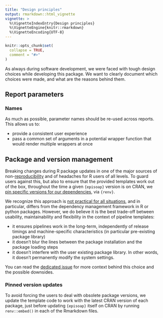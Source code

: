 ```yaml
---
title: "Design principles"
output: rmarkdown::html_vignette
vignette: >
  %\VignetteIndexEntry{Design principles}
  %\VignetteEngine{knitr::rmarkdown}
  %\VignetteEncoding{UTF-8}
---
```


```r
knitr::opts_chunk$set(
  collapse = TRUE,
  comment = "#>"
)
```

As always during software development, we were faced with tough design choices while developing this package. We want to clearly document which choices were made, and what are the reasons behind them.

## Report parameters

### Names

As much as possible, parameter names should be re-used across reports. This allows us to:

- provide a consistent user experience
- pass a common set of arguments in a potential wrapper function that would render multiple wrappers at once

## Package and version management

Breaking changes during R package updates in one of the major sources of non-[reproducibility](https://cran.r-project.org/web/views/ReproducibleResearch.html) and of headaches for R users of all levels. To guard users against this, but also to ensure that the provided templates work out of the box, throughout the time a given `{episoap}` version is on CRAN, we [pin specific versions for our dependencies](https://cloud.google.com/blog/topics/developers-practitioners/best-practices-dependency-management), via `{renv}`.

We recognize this approach is [not practical for all situations](https://stackoverflow.com/a/44938662/4439357), and in particular, differs from the dependency management framework in R or python packages. However, we do believe it is the best trade-off between usability, maintainability and flexibility in the context of pipeline templates:

- it ensures pipelines work in the long-term, independently of release timings and machine-specific characteristics (in particular pre-existing package library)
- it doesn't blur the lines between the package installation and the package loading steps
- it doesn't interfere with the user existing package library. In other words, it doesn't permanently modify the system settings.

You can read the [dedicated issue](https://github.com/epiverse-trace/episoap/issues/69) for more context behind this choice and the possible downsides.

### Pinned version updates

To avoid forcing the users to deal with obsolete package versions, we update the template code to work with the latest CRAN version of each package, just before updating `{episoap}` itself on CRAN by running `renv::embed()` in each of the Rmarkdown files.
